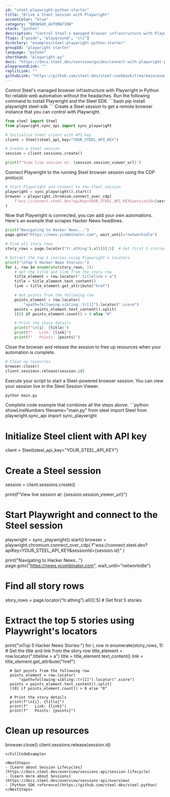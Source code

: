 ```yaml
---
id: "steel-playwright-python-starter"
title: "Drive a Steel Session with Playwright"
accentColor: "blue"
category: "BROWSER_AUTOMATION"
stack: "python"
description: "Control Steel's managed browser infrastructure with Playwright in Python for reliable web automation without the headaches."
flags: ["guide", "playground", "cli"]
directory: "examples/steel-playwright-python-starter"
groupId: "playwright-starter"
language: "python"
shorthand: "playwright-py"
docs: "https://docs.steel.dev/overview/guides/connect-with-playwright-python"
playgroundLink: ""
replitLink: ""
githubLink: "https://github.com/steel-dev/steel-cookbook/tree/main/examples/steel-playwright-python-starter"
---
```


<Intro skipLink="#full-code-example">
  Control Steel's managed browser infrastructure with Playwright in Python for reliable web automation without the headaches.
</Intro>

<Step number={1} title="Install Playwright and Steel SDK">
  Run the following command to install Playwright and the Steel SDK.
  ```bash
  pip install playwright steel-sdk
  ```
</Step>

<Step number={2} title="Start a Steel Session">
  Create a Steel session to get a remote browser instance that you can control with Playwright.

  ```python showLineNumbers filename="main.py" /YOUR_STEEL_API_KEY/#1
  from steel import Steel
  from playwright.sync_api import sync_playwright

  # Initialize Steel client with API key
  client = Steel(steel_api_key="YOUR_STEEL_API_KEY")

  # Create a Steel session
  session = client.sessions.create()

  print(f"View live session at: {session.session_viewer_url}")
  ```
</Step>

<Step number={3} title="Connect Playwright to Your Session">
  Connect Playwright to the running Steel browser session using the CDP protocol.

  ```python showLineNumbers{12} filename="main.py" /YOUR_STEEL_API_KEY/#1
  # Start Playwright and connect to the Steel session
  playwright = sync_playwright().start()
  browser = playwright.chromium.connect_over_cdp(
      f"wss://connect.steel.dev?apiKey=YOUR_STEEL_API_KEY&sessionId={session.id}"
  )
  ```
</Step>

<Step number={4} title="Perform Browser Automation">
  Now that Playwright is connected, you can add your own automations. Here's an example that scrapes Hacker News headlines.

  ```python showLineNumbers{18} filename="main.py"
  print("Navigating to Hacker News...")
  page.goto("https://news.ycombinator.com", wait_until="networkidle")

  # Find all story rows
  story_rows = page.locator("tr.athing").all()[:5]  # Get first 5 stories

  # Extract the top 5 stories using Playwright's locators
  print("\nTop 5 Hacker News Stories:")
  for i, row in enumerate(story_rows, 1):
      # Get the title and link from the story row
      title_element = row.locator(".titleline > a")
      title = title_element.text_content()
      link = title_element.get_attribute("href")

      # Get points from the following row
      points_element = row.locator(
          "xpath=following-sibling::tr[1]").locator(".score")
      points = points_element.text_content().split(
      )[0] if points_element.count() > 0 else "0"

      # Print the story details
      print(f"\n{i}. {title}")
      print(f"   Link: {link}")
      print(f"   Points: {points}")
  ```
</Step>

<Step number={6} title="Release the Session When Done">
  Close the browser and release the session to free up resources when your automation is complete.

  ```python showLineNumbers{44} filename="main.py"
  # Clean up resources
  browser.close()
  client.sessions.release(session.id)
  ```
</Step>

<Step number={7} title="Run Your Script" isLast>
  Execute your script to start a Steel-powered browser session. You can view your session live in the Steel Session Viewer.

  ```bash
  python main.py
  ```
</Step>

<FullCodeExample id="full-code-example" title="Full Example">
  Complete code example that combines all the steps above.
  ```python showLineNumbers filename="main.py"
  from steel import Steel
  from playwright.sync_api import sync_playwright

  # Initialize Steel client with API key
  client = Steel(steel_api_key="YOUR_STEEL_API_KEY")

  # Create a Steel session
  session = client.sessions.create()

  print(f"View live session at: {session.session_viewer_url}")
  
  # Start Playwright and connect to the Steel session
  playwright = sync_playwright().start()
  browser = playwright.chromium.connect_over_cdp(
      f"wss://connect.steel.dev?apiKey=YOUR_STEEL_API_KEY&sessionId={session.id}"
  )
  
  print("Navigating to Hacker News...")
  page.goto("https://news.ycombinator.com", wait_until="networkidle")

  # Find all story rows
  story_rows = page.locator("tr.athing").all()[:5]  # Get first 5 stories

  # Extract the top 5 stories using Playwright's locators
  print("\nTop 5 Hacker News Stories:")
  for i, row in enumerate(story_rows, 1):
      # Get the title and link from the story row
      title_element = row.locator(".titleline > a")
      title = title_element.text_content()
      link = title_element.get_attribute("href")

      # Get points from the following row
      points_element = row.locator(
          "xpath=following-sibling::tr[1]").locator(".score")
      points = points_element.text_content().split(
      )[0] if points_element.count() > 0 else "0"

      # Print the story details
      print(f"\n{i}. {title}")
      print(f"   Link: {link}")
      print(f"   Points: {points}")
  
  # Clean up resources
  browser.close()
  client.sessions.release(session.id)
  ```
</FullCodeExample>

<NextSteps>
  - [Learn about Session Lifecycles](https://docs.steel.dev/overview/sessions-api/session-lifecycle)
  - [Learn more about Sessions](https://docs.steel.dev/overview/sessions-api/overview)
  - [Python SDK reference](https://github.com/steel-dev/steel-python)
</NextSteps>